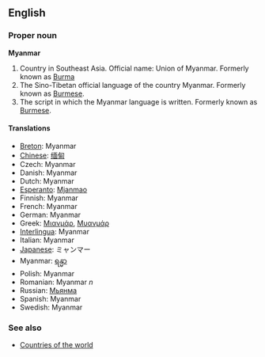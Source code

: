 ==English==

===Proper noun===
'''Myanmar'''

# Country in Southeast Asia. Official name: Union of Myanmar. Formerly known as [[Burma]]
# The Sino-Tibetan official language of the country Myanmar. Formerly known as [[Burmese]].
# The script in which the Myanmar language is written. Formerly known as [[Burmese]].

====Translations====
*[[Breton]]: Myanmar
*[[Chinese]]: [[缅甸]]
*Czech: Myanmar
*Danish: Myanmar
*Dutch: Myanmar
*[[Esperanto]]: [[Mjanmao]]
*Finnish: Myanmar
*French: Myanmar
*German: Myanmar
*Greek: [[Μιανμάρ]], [[Μυανμάρ]]
*[[Interlingua]]: Myanmar
*Italian: Myanmar
*[[Japanese]]: ミャンマー
*Myanmar: [[ရန္မာ]]
*Polish: Myanmar
*Romanian: Myanmar ''n''
*Russian: [[Мьянма]]
*Spanish: Myanmar
*Swedish: Myanmar

===See also===
*[[Countries of the world]]